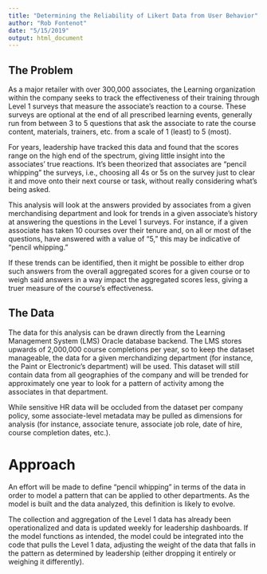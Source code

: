 ---
title: "Determining the Reliability of Likert Data from User Behavior"
author: "Rob Fontenot"
date: "5/15/2019"
output: html_document
---

## The Problem

As a major retailer with over 300,000 associates, the Learning organization within the company seeks to track the effectiveness of their training through Level 1 surveys that measure the associate's reaction to a course. These surveys are optional at the end of all prescribed learning events, generally run from between 3 to 5 questions that ask the associate to rate the course content, materials, trainers, etc. from a scale of 1 (least) to 5 (most). 

For years, leadership have tracked this data and found that the scores range on the high end of the spectrum, giving little insight into the associates' true reactions. It's been theorized that associates are "pencil whipping" the surveys, i.e., choosing all 4s or 5s on the survey just to clear it and move onto their next course or task, without really considering what's being asked. 

This analysis will look at the answers provided by associates from a given merchandising department and look for trends in a given associate's history at answering the questions in the Level 1 surveys. For instance, if a given associate has taken 10 courses over their tenure and, on all or most of the questions, have answered with a value of "5," this may be indicative of "pencil whipping." 

If these trends can be identified, then it might be possible to either drop such answers from the overall aggregated scores for a given course or to weigh said answers in a way impact the aggregated scores less, giving a truer measure of the course's effectiveness.

## The Data

The data for this analysis can be drawn directly from the Learning Management System (LMS) Oracle database backend. The LMS stores upwards of 2,000,000 course completions per year, so to keep the dataset manageable, the data for a given merchandizing department (for instance, the Paint or Electronic's department) will be used. This dataset will still contain data from all geographies of the company and will be trended for approximately one year to look for a pattern of activity among the associates in that department. 

While sensitive HR data will be occluded from the dataset per company policy, some associate-level metadata may be pulled as dimensions for analysis (for instance, associate tenure, associate job role, date of hire, course completion dates, etc.). 

# Approach

An effort will be made to define "pencil whipping" in terms of the data in order to model a pattern that can be applied to other departments. As the model is built and the data analyzed, this definition is likely to evolve. 

The collection and aggregation of the Level 1 data has already been operationalized and data is updated weekly for leadership dashboards. If the model functions as intended, the model could be integrated into the code that pulls the Level 1 data, adjusting the weight of the data that falls in the pattern as determined by leadership (either dropping it entirely or weighing it differently). 